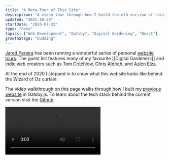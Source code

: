 ```yaml
---
title: "A Meta-Tour of This Site"
description: "A video tour through how I build the old version of this site"
updated: "2021-10-20"
startDate: "2020-07-22"
type: "note"
topics: ["Web Development", "Gatsby", "Digital Gardening", "React"]
growthStage: "budding"
---
```



[Jared Pereira](https://awarm.space/) has been running a wonderful series of personal [website tours](https://www.youtube.com/playlist?list=PLEXbN99LY3OCarUeXcxWeZzOelXQvVdAA). The guest list features many of my favourite [[Digital Gardeners]] and [indie web](https://indieweb.org/) creators such as [Tom Critchlow](https://tomcritchlow.com/), [Chris Aldrich](https://boffosocko.com/), and [Azlen Elza](https://azlen.me/).

At the end of 2020 I stopped in to show what this website looks like behind the Wizard of Oz curtain:

<Alert>

The video walkthrough on this page walks through how I built my [previous
website](https://github.com/MaggieAppleton/maggieappleton.com) in Gatsby.js. To learn about the tech stack behind the current
version visit the
[Github](https://github.com/MaggieAppleton/maggieappleton.com-V2)

</Alert>

<Video src="https://www.youtube.com/embed/bUGoPcQleto" />

<Spacer size="small" />

### Tech Stack and Features

- Built with [Gatsby](https://www.gatsbyjs.org/), which uses [React](https://reactjs.org/) for rendering and [GraphQL](https://graphql.org/) for data fetching
- All posts (notes, essays, books) written with [MDX](https://mdxjs.com/) - allows me to write React components inside markdown files for extra JavaScript power ✨
- I use the CSS-in-JS library [emotion](https://emotion.sh/docs/introduction) for styling components
- Responsive footnotes implemented with [Tufte CSS](https://edwardtufte.github.io/tufte-css/) (no JavaScript required!)
- [[Bi-Directional Links]] with <a href="https://github.com/aengusmcmillin/gatsby-theme-brain">gatsby-theme-brain</a>, and page previews adapted from <a href="https://github.com/aravindballa/gatsby-theme-andy">gatsby-theme-andy</a>
- [Tippy.js](https://atomiks.github.io/tippyjs/) for tooltip popovers
- Images hosted on [Cloudinary](https://cloudinary.com/) to avoid the long build times when using [gatsby-image](https://www.gatsbyjs.org/packages/gatsby-image/)
- Deploys to [Netlify](https://www.netlify.com/) directly from Github. Currently takes 4 minutes for the site to build and deploy. I have no idea if that's good or not, but I'll take it 🤷🏻‍♀️

<Spacer size="small" />

<SimpleCard>

If you want to see all the source code yourself, feel free to wander around in the [Github repo](https://github.com/MaggieAppleton/maggieappleton.com).

</SimpleCard>
